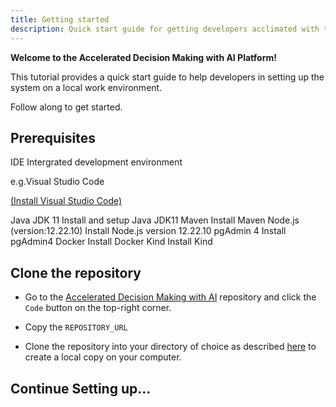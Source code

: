 ```yaml
---
title: Getting started
description: Quick start guide for getting developers acclimated with the Accelerated Decision Making with AI Project
---
```




<PageDescription>

**Welcome to the Accelerated Decision Making with AI Platform!**

This tutorial provides a quick start guide to help developers in setting up the system on a local work environment.

Follow along to get started.

</PageDescription>

## Prerequisites

<AnchorLinks>
  <AnchorLink> IDE </AnchorLink> 
  Intergrated development environment

  e.g.Visual Studio Code
  
  [(Install Visual Studio Code)](https://code.visualstudio.com/download)

  <AnchorLink>Java JDK 11</AnchorLink>
  <OutboundLink href="https://www.oracle.com/java/technologies/javase/jdk11-archive-downloads.html" rel="nofollow noopener noreferrer" target="_blank">Install and setup Java JDK11</OutboundLink>
  <AnchorLink>Maven</AnchorLink>
  <OutboundLink href="https://maven.apache.org/download.cgi" rel="nofollow noopener noreferrer" target="_blank">Install Maven</OutboundLink>
  <AnchorLink>Node.js (version:12.22.10)</AnchorLink>
  <OutboundLink href="https://nodejs.org/en/download/" rel="nofollow noopener noreferrer" target="_blank">Install Node.js version 12.22.10 </OutboundLink>
  <AnchorLink>pgAdmin 4</AnchorLink>
  <OutboundLink href="https://www.pgadmin.org/download/" rel="nofollow noopener noreferrer" target="_blank">Install pgAdmin4</OutboundLink>
  <AnchorLink>Docker</AnchorLink>
  <OutboundLink href="https://docs.docker.com/engine/install/" rel="nofollow noopener noreferrer" target="_blank">Install Docker</OutboundLink>
  <AnchorLink>Kind</AnchorLink>
  <OutboundLink href="https://kind.sigs.k8s.io/docs/user/quick-start/#installation" rel="nofollow noopener noreferrer" target="_blank">Install Kind</OutboundLink>
  
</AnchorLinks>

## Clone the repository

- Go to the
   [Accelerated Decision Making with AI](https://github.com/IBM/accelerated-decision-making-with-ai/)
 repository and click the `Code` button on the top-right corner.

- Copy the `REPOSITORY_URL`

- Clone the repository into your directory of choice
as described [here](https://docs.github.com/en/repositories/creating-and-managing-repositories/cloning-a-repository) to create a local copy on your computer. 


## Continue Setting up...

<Row>
<Column colMd={4} colLg={4} noGutterMdLeft>
<ArticleCard
title="The AppServer"
href="/contribute/appserver_setup"
color="dark"
actionIcon="arrowRight"
>

</ArticleCard>
</Column>
<Column colMd={4} colLg={4} noGutterMdLeft>
<ArticleCard
title="The Dashboard"
href="/contribute/dashboard_setup"
actionIcon="arrowRight"
>

</ArticleCard>
</Column>
<Column colMd={4} colLg={4} noGutterMdLeft>
<ArticleCard
title="The Job Deployment Service "
href="/contribute/jobdeploymentservice_setup"
actionIcon="arrowRight"
>

</ArticleCard>
</Column>
</Row>
